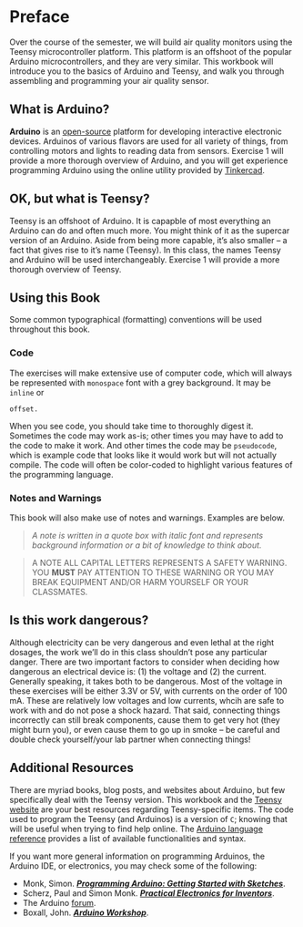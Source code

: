 # Preface {-}



Over the course of the semester, we will build air quality monitors using the Teensy microcontroller platform.  This platform is an offshoot of the popular Arduino microcontrollers, and they are very similar.  This workbook will introduce you to the basics of Arduino and Teensy, and walk you through assembling and programming your air quality sensor.

## What is Arduino? {-}

**Arduino** is an [open-source](http://www.wikipedia.com/wiki/Open-source) platform for developing interactive electronic devices.  Arduinos of various flavors are used for all variety of things, from controlling motors and lights to reading data from sensors.  Exercise 1 will provide a more thorough overview of Arduino, and you will get experience programming Arduino using the online utility provided by [Tinkercad](https://www.tinkercad.com).

## OK, but what is Teensy? {-}

Teensy is an offshoot of Arduino.  It is capapble of most everything an Arduino can do and often much more.  You might think of it as the supercar version of an Arduino.  Aside from being more capable, it's also smaller -- a fact that gives rise to it's name (Teensy).  In this class, the names Teensy and Arduino will be used interchangeably.  Exercise 1 will provide a more thorough overview of Teensy.

## Using this Book {-}

Some common typographical (formatting) conventions will be used throughout this book.  

### Code {-}

The exercises will make extensive use of computer code, which will always be represented with `monospace` font with a grey background.  It may be `inline` or 

```
offset.
```

When you see code, you should take time to thoroughly digest it.  Sometimes the code may work as-is; other times you may have to add to the code to make it work.  And other times the code may be `pseudocode`, which is example code that looks like it would work but will not actually compile.  The code will often be color-coded to highlight various features of the programming language.

### Notes and Warnings {-}

This book will also make use of notes and warnings.  Examples are below.

> *A note is written in a quote box with italic font and represents background information or a bit of knowledge to think about.*

> A NOTE ALL CAPITAL LETTERS REPRESENTS A SAFETY WARNING.  YOU **MUST** PAY ATTENTION TO THESE WARNING OR YOU MAY BREAK EQUIPMENT AND/OR HARM YOURSELF OR YOUR CLASSMATES.

## Is this work dangerous? {-}

Although electricity can be very dangerous and even lethal at the right dosages, the work we'll do in this class shouldn't pose any particular danger.  There are two important factors to consider when deciding how dangerous an electrical device is: (1) the voltage and (2) the current.  Generally speaking, it takes both to be dangerous.  Most of the voltage in these exercises will be either 3.3V or 5V, with currents on the order of 100 mA. These are relatively low voltages and low currents, whcih are safe to work with and do not pose a shock hazard.  That said, connecting things incorrectly can still break components, cause them to get very hot (they might burn you), or even cause them to go up in smoke -- be careful and double check yourself/your lab partner when connecting things!

## Additional Resources {-}

There are myriad books, blog posts, and websites about Arduino, but few specifically deal with the Teensy version.  This workbook and the [Teensy website](http://www.pjrc.com) are your best resources regarding Teensy-specific items.  The code used to program the Teensy (and Arduinos) is a version of `C`; knowing that will be useful when trying to find help online.  The [Arduino language reference](https://www.arduino.cc/reference/en/) provides a list of available functionalities and syntax.

If you want more general information on programming Arduinos, the Arduino IDE, or electronics, you may check some of the following:

- Monk, Simon.  [***Programming Arduino: Getting Started with Sketches***](https://www.amazon.com/Programming-Arduino-Getting-Started-Sketches/dp/0071784225).  
- Scherz, Paul and Simon Monk. [***Practical Electronics for Inventors***](https://www.amazon.com/Practical-Electronics-Inventors-Fourth-Scherz/dp/1259587541/ref=pd_lpo_sbs_14_t_0?_encoding=UTF8&psc=1&refRID=9JN842FPFMNAA9RQV8X3).  
- The Arduino [forum](https://forum.arduino.cc/).  
- Boxall, John.  [***Arduino Workshop***](https://www.amazon.com/Arduino-Workshop-Hands-Introduction-Projects/dp/1593274483).